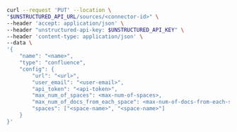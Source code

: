 ```bash REST (Change)
curl --request 'PUT' --location \
"$UNSTRUCTURED_API_URL/sources/<connector-id>" \
--header 'accept: application/json' \
--header "unstructured-api-key: $UNSTRUCTURED_API_KEY" \
--header 'content-type: application/json' \
--data \
'{
    "name": "<name>",
    "type": "confluence",
    "config": {
        "url": "<url>",
        "user_email": "<user-email>",
        "api_token": "<api-token>",
        "max_num_of_spaces": <max-num-of-spaces>,
        "max_num_of_docs_from_each_space": <max-num-of-docs-from-each-space>,
        "spaces": ["<space-name>", "<space-name>"]
    }
}'
```